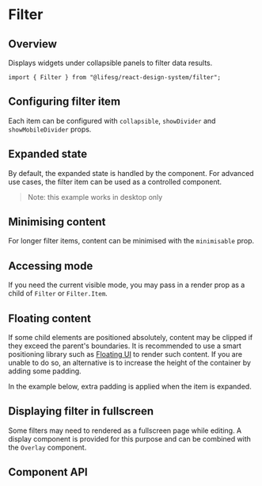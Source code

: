 
<Meta of={FilterStories} />

# Filter

## Overview

Displays widgets under collapsible panels to filter data results.

```tsx
import { Filter } from "@lifesg/react-design-system/filter";
```

<Canvas of={FilterStories.Default} />

## Configuring filter item

Each item can be configured with `collapsible`, `showDivider` and `showMobileDivider` props.

<Canvas of={FilterStories.ConfiguringFilterItem} />

## Expanded state

By default, the expanded state is handled by the component. For advanced use cases, the filter item can be used as a controlled component.

> Note: this example works in desktop only

<Canvas of={FilterStories.HandlingExpandedState} />

## Minimising content

For longer filter items, content can be minimised with the `minimisable` prop.

<Canvas of={FilterStories.Minimised} />

## Accessing mode

If you need the current visible mode, you may pass in a render prop as a child of `Filter` or `Filter.Item`.

<Canvas of={FilterStories.AccessingMode} />

## Floating content

If some child elements are positioned absolutely, content may be clipped if they exceed the parent's boundaries.
It is recommended to use a smart positioning library such as [Floating UI](https://floating-ui.com/) to render such content.
If you are unable to do so, an alternative is to increase the height of the container by adding some padding.

In the example below, extra padding is applied when the item is expanded.

<Canvas of={FilterStories.WithFloatingContent} />

## Displaying filter in fullscreen

Some filters may need to rendered as a fullscreen page while editing. A display component is provided for this purpose and can be combined with the `Overlay` component.

<Canvas of={FilterStories.DisplayFilterInFullscreen} />

## Component API

<PropsTable />
